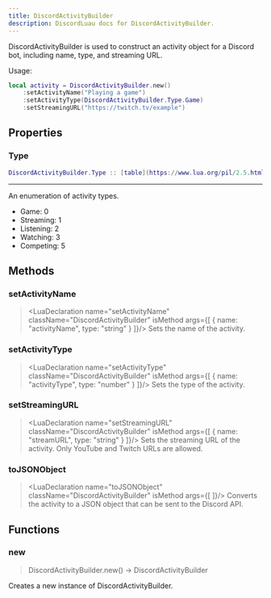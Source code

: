 ```yaml
---
title: DiscordActivityBuilder
description: DiscordLuau docs for DiscordActivityBuilder.
---
```

[//]: # (This file was automatically compiled through the Generator luau code under this repository)
[//]: # (if you want to edit the documentation of discord-luau, please write changes)
[//]: # (to the discord-luau repository itself, we extract the comments from discord-luau and translate)
[//]: # (them into markdown files that Nextra can interpret!)

[//]: # (----- DOCUMENT IMPORTS ----- )


[//]: # (----- DOCUMENT DESCRIPTION ----- )

DiscordActivityBuilder is used to construct an activity object for a Discord bot, including name, type, and streaming URL.

Usage:
```lua
local activity = DiscordActivityBuilder.new()
	:setActivityName("Playing a game")
	:setActivityType(DiscordActivityBuilder.Type.Game)
	:setStreamingURL("https://twitch.tv/example")
```

[//]: # (----- DOCUMENT PROPERTIES ----- )

## Properties

### Type

 ```lua
 DiscordActivityBuilder.Type :: [table](https://www.lua.org/pil/2.5.html)
```

---
An enumeration of activity types.

- Game: 0
- Streaming: 1
- Listening: 2
- Watching: 3
- Competing: 5

[//]: # (----- DOCUMENT METHODS ----- )

## Methods

### setActivityName

> <LuaDeclaration name="setActivityName" className="DiscordActivityBuilder" isMethod args={[ { name: "activityName", type: "string" } ]}/>
Sets the name of the activity.
### setActivityType

> <LuaDeclaration name="setActivityType" className="DiscordActivityBuilder" isMethod args={[ { name: "activityType", type: "number" } ]}/>
Sets the type of the activity.
### setStreamingURL

> <LuaDeclaration name="setStreamingURL" className="DiscordActivityBuilder" isMethod args={[ { name: "streamURL", type: "string" } ]}/>
Sets the streaming URL of the activity. Only YouTube and Twitch URLs are allowed.
### toJSONObject

> <LuaDeclaration name="toJSONObject" className="DiscordActivityBuilder" isMethod args={[  ]}/>
Converts the activity to a JSON object that can be sent to the Discord API.

[//]: # (----- DOCUMENT FUNCTIONS ----- )

## Functions

### new

> DiscordActivityBuilder.new() ->  DiscordActivityBuilder 

Creates a new instance of DiscordActivityBuilder.


